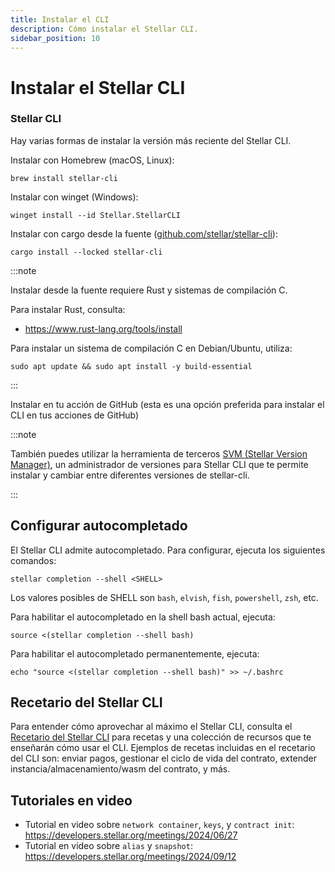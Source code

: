 ```yaml
---
title: Instalar el CLI
description: Cómo instalar el Stellar CLI.
sidebar_position: 10
---
```



# Instalar el Stellar CLI

### Stellar CLI

Hay varias formas de instalar la versión más reciente del Stellar CLI.

Instalar con Homebrew (macOS, Linux):

```text
brew install stellar-cli
```

Instalar con winget (Windows):

```text
winget install --id Stellar.StellarCLI
```

Instalar con cargo desde la fuente ([github.com/stellar/stellar-cli](https://github.com/stellar/stellar-cli)):

```text
cargo install --locked stellar-cli
```

:::note

Instalar desde la fuente requiere Rust y sistemas de compilación C.

Para instalar Rust, consulta:

- https://www.rust-lang.org/tools/install

Para instalar un sistema de compilación C en Debian/Ubuntu, utiliza:

```
sudo apt update && sudo apt install -y build-essential
```

:::

Instalar en tu acción de GitHub (esta es una opción preferida para instalar el CLI en tus acciones de GitHub)

<StellarCliGitHubVersion />

:::note

También puedes utilizar la herramienta de terceros [SVM (Stellar Version Manager)](https://www.npmjs.com/package/svm-cli), un administrador de versiones para Stellar CLI que te permite instalar y cambiar entre diferentes versiones de stellar-cli.

:::

## Configurar autocompletado

El Stellar CLI admite autocompletado. Para configurar, ejecuta los siguientes comandos:

```text
stellar completion --shell <SHELL>
```

Los valores posibles de SHELL son `bash`, `elvish`, `fish`, `powershell`, `zsh`, etc.

Para habilitar el autocompletado en la shell bash actual, ejecuta:

```text
source <(stellar completion --shell bash)
```

Para habilitar el autocompletado permanentemente, ejecuta:

```text
echo "source <(stellar completion --shell bash)" >> ~/.bashrc
```

## Recetario del Stellar CLI

Para entender cómo aprovechar al máximo el Stellar CLI, consulta el [Recetario del Stellar CLI](https://github.com/stellar/stellar-cli/tree/main/cookbook) para recetas y una colección de recursos que te enseñarán cómo usar el CLI. Ejemplos de recetas incluidas en el recetario del CLI son: enviar pagos, gestionar el ciclo de vida del contrato, extender instancia/almacenamiento/wasm del contrato, y más.

## Tutoriales en video

- Tutorial en video sobre `network container`, `keys`, y `contract init`: https://developers.stellar.org/meetings/2024/06/27
- Tutorial en video sobre `alias` y `snapshot`: https://developers.stellar.org/meetings/2024/09/12
